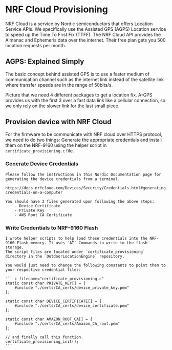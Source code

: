 
# NRF Cloud Provisioning

NRF Cloud is a service by Nordic semiconductors that offers Location Service APIs. We specifically use
the Assisted GPS (AGPS) Location service to speed up the Time To First Fix (TTFF). The NRF Cloud API provides
the Almanac and Ephemeris data over the internet. Their free plan gets you 500 location requests per month.

## AGPS: Explained Simply
The basic concept behind assisted GPS is to use a faster medium of communication channel such as the internet link
instead of the satellite link where transfer speeds are in the range of 50bits/s.

Picture that we need 4 different packages to get a location fix. A-GPS provides us with the first 3 over a fast data link
like a cellular connection, so we only rely on the slower link for the last small piece.

<ImageProvider lightImage={AGPSSimplifiedLight} darkImage={AGPSSimplifiedDark}/>

## Provision device with NRF Cloud
For the firmware to be communicate with NRF cloud over HTTPS protocol, we need to do two things: Generate the appropriate credentials and install
them on the NRF-9160 using the helper script in `certificate_provisioning.c` file.
<Steps>


### Generate Device Credentials
    Please follow the instructions in this Nordic Documentation page for generating the device credentials from a terminal.

    https://docs.nrfcloud.com/Devices/Security/Credentials.html#generating-credentials-on-a-computer

    You should have 3 files generated upon following the above steps:
        - Device Certificate
        - Private Key
        - AWS Root CA Certificate

### Write Credentials to NRF-9160 Flash
    I wrote helper scripts to help load these credentials into the NRF-9160 Flash memory. It uses `AT` Commands to write to the flash storage.
    The script files are located under `certificate_provisioning` directory in the `OutdoorLocationEngine` repository.

    You would just need to change the following constants to point them to your respective credential files:

    ``` c filename="certificate_provisioning.c"
    static const char PRIVATE_KEY[] = {
        #include "./certs/CA_certs/device_private_key.pem"
    };

    static const char DEVICE_CERTIFICATE[] = {
        #include "./certs/CA_certs/device_certificate.pem"
    };

    static const char AMAZON_ROOT_CA[] = {
        #include "./certs/CA_certs/Amazon_CA_root.pem"
    };

    // and finally call this function.
    certificate_provisioning_init();
    ```


</Steps>
